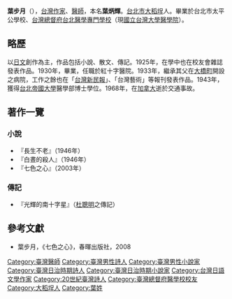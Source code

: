 {{Refimprove|time=2021-10-06T08:26:21+00:00}}
'''葉步月'''（{{bd|1907年|2月28日|1968年|3月23日|Y葉}}），[[台灣|台灣]][[作家|作家]]、[[醫師|醫師]]，本名'''葉炳輝'''。[[台北市|台北市]][[大稻埕|大稻埕]]人。畢業於台北市太平公學校、[[臺灣總督府醫學校|台灣總督府台北醫學專門學校]]（現[[國立台灣大學醫學院|國立台灣大學醫學院]]）。

== 略歷 ==
以[[日文|日文]]創作為主，作品包括小說、散文、傳記。1925年，在學中也在校友會雜誌發表作品。1930年，畢業，任職於紅十字醫院。1933年，繼承其父在[[大橋町|大橋町]]開設之病院，工作之餘也在「[[台灣新民報|台灣新民報]]」、「台灣藝術」等報刊發表作品。1943年，獲得[[台北帝國大學|台北帝國大學]]醫學部博士學位。1968年，在[[加拿大|加拿大]]逝於交通事故。

== 著作一覽 ==

===小說===
*『長生不老』（1946年）
*『白晝的殺人』（1946年）
*『七色之心』（2003年）

===傳記===
*『光輝的南十字星』（[[杜聰明|杜聰明]]之傳記）

== 參考文獻 ==
*葉步月，《七色之心》，春暉出版社，2008

{{DEFAULTSORT:Y葉}}
[[Category:臺灣醫師|Category:臺灣醫師]]
[[Category:臺灣男性詩人|Category:臺灣男性詩人]]
[[Category:臺灣男性小說家|Category:臺灣男性小說家]]
[[Category:臺灣日治時期詩人|Category:臺灣日治時期詩人]]
[[Category:臺灣日治時期小說家|Category:臺灣日治時期小說家]]
[[Category:台灣日語文學作家|Category:台灣日語文學作家]]
[[Category:20世紀臺灣詩人|Category:20世紀臺灣詩人]]
[[Category:臺灣總督府醫學校校友|Category:臺灣總督府醫學校校友]]
[[Category:大稻埕人|Category:大稻埕人]]
[[Category:葉姓|Category:葉姓]]